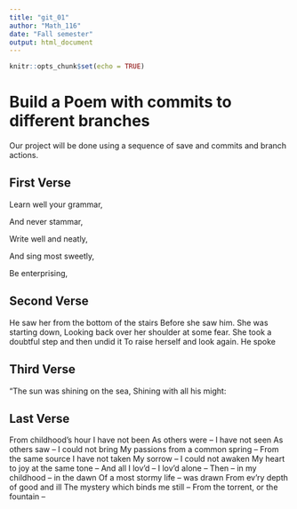 ---
title: "git_01"
author: "Math_116"
date: "Fall semester"
output: html_document
---

```{r setup, include=FALSE}
knitr::opts_chunk$set(echo = TRUE)
```
# Build a Poem with commits to different branches
Our project will be done using a sequence of save and commits and branch actions.
<!-- Do not modify or change any text in "!--" bracketed areas such as this --- these are instructions to
you, if you change any of this the git program will notice it and compromise your git merging strategy !-->

## First Verse 
<!--Put the first five lines of a poem by Lewis Carrol in this section!-->
Learn well your grammar,

And never stammar,

Write well and neatly,

And sing most sweetly,

Be enterprising,

## Second Verse
<!--Put the first five lines of a poem by Robert Frost here!-->
He saw her from the bottom of the stairs Before she saw him. She was starting down, Looking back over her shoulder at some fear. She took a doubtful step and then undid it To raise herself and look again. He spoke

## Third Verse
<!--Put the first two verses of The Walrus and the Carpenter here!-->
“The sun was shining on the sea, Shining with all his might:

## Last Verse
<!--Put a short poem of your choice 8-20 lines,here!-->
From childhood’s hour I have not been As others were – I have not seen As others saw – I could not bring My passions from a common spring – From the same source I have not taken My sorrow – I could not awaken My heart to joy at the same tone – And all I lov’d – I lov’d alone – Then – in my childhood – in the dawn Of a most stormy life – was drawn From ev’ry depth of good and ill The mystery which binds me still – From the torrent, or the fountain –
